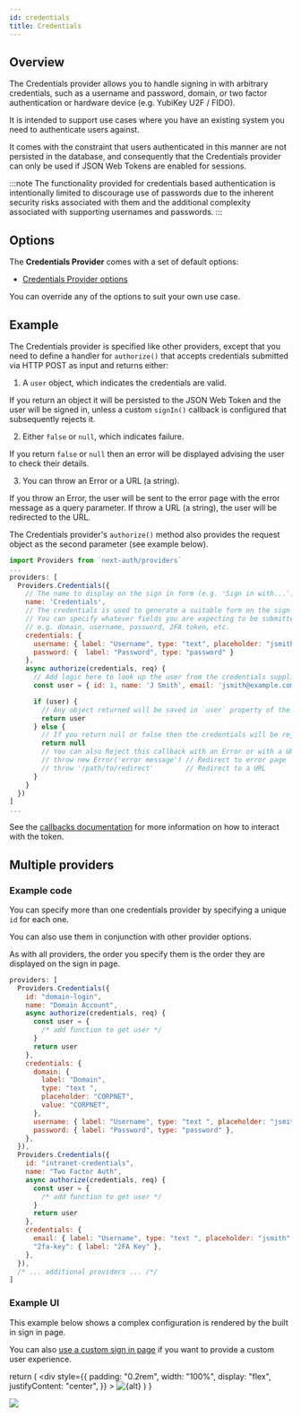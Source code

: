 ```yaml
---
id: credentials
title: Credentials
---
```


## Overview

The Credentials provider allows you to handle signing in with arbitrary credentials, such as a username and password, domain, or two factor authentication or hardware device (e.g. YubiKey U2F / FIDO).

It is intended to support use cases where you have an existing system you need to authenticate users against.

It comes with the constraint that users authenticated in this manner are not persisted in the database, and consequently that the Credentials provider can only be used if JSON Web Tokens are enabled for sessions.

:::note
The functionality provided for credentials based authentication is intentionally limited to discourage use of passwords due to the inherent security risks associated with them and the additional complexity associated with supporting usernames and passwords.
:::

## Options

The **Credentials Provider** comes with a set of default options:

- [Credentials Provider options](https://github.com/nextauthjs/next-auth/blob/main/src/providers/credentials.js)

You can override any of the options to suit your own use case.

## Example

The Credentials provider is specified like other providers, except that you need to define a handler for `authorize()` that accepts credentials submitted via HTTP POST as input and returns either:

1. A `user` object, which indicates the credentials are valid.

If you return an object it will be persisted to the JSON Web Token and the user will be signed in, unless a custom `signIn()` callback is configured that subsequently rejects it.

2. Either `false` or `null`, which indicates failure.

If you return `false` or `null` then an error will be displayed advising the user to check their details.

3. You can throw an Error or a URL (a string).

If you throw an Error, the user will be sent to the error page with the error message as a query parameter. If throw a URL (a string), the user will be redirected to the URL.

The Credentials provider's `authorize()` method also provides the request object as the second parameter (see example below).

```js title="pages/api/auth/[...nextauth].js"
import Providers from `next-auth/providers`
...
providers: [
  Providers.Credentials({
    // The name to display on the sign in form (e.g. 'Sign in with...')
    name: 'Credentials',
    // The credentials is used to generate a suitable form on the sign in page.
    // You can specify whatever fields you are expecting to be submitted.
    // e.g. domain, username, password, 2FA token, etc.
    credentials: {
      username: { label: "Username", type: "text", placeholder: "jsmith" },
      password: {  label: "Password", type: "password" }
    },
    async authorize(credentials, req) {
      // Add logic here to look up the user from the credentials supplied
      const user = { id: 1, name: 'J Smith', email: 'jsmith@example.com' }

      if (user) {
        // Any object returned will be saved in `user` property of the JWT
        return user
      } else {
        // If you return null or false then the credentials will be rejected
        return null
        // You can also Reject this callback with an Error or with a URL:
        // throw new Error('error message') // Redirect to error page
        // throw '/path/to/redirect'        // Redirect to a URL
      }
    }
  })
]
...
```

See the [callbacks documentation](/configuration/callbacks) for more information on how to interact with the token.

## Multiple providers

### Example code

You can specify more than one credentials provider by specifying a unique `id` for each one.

You can also use them in conjunction with other provider options.

As with all providers, the order you specify them is the order they are displayed on the sign in page.

```js
providers: [
  Providers.Credentials({
    id: "domain-login",
    name: "Domain Account",
    async authorize(credentials, req) {
      const user = {
        /* add function to get user */
      }
      return user
    },
    credentials: {
      domain: {
        label: "Domain",
        type: "text ",
        placeholder: "CORPNET",
        value: "CORPNET",
      },
      username: { label: "Username", type: "text ", placeholder: "jsmith" },
      password: { label: "Password", type: "password" },
    },
  }),
  Providers.Credentials({
    id: "intranet-credentials",
    name: "Two Factor Auth",
    async authorize(credentials, req) {
      const user = {
        /* add function to get user */
      }
      return user
    },
    credentials: {
      email: { label: "Username", type: "text ", placeholder: "jsmith" },
      "2fa-key": { label: "2FA Key" },
    },
  }),
  /* ... additional providers ... /*/
]
```

### Example UI

This example below shows a complex configuration is rendered by the built in sign in page.

You can also [use a custom sign in page](/configuration/pages#credentials-sign-in) if you want to provide a custom user experience.

  return (
    <div
      style={{
        padding: "0.2rem",
        width: "100%",
        display: "flex",
        justifyContent: "center",
      }}
    >
      <img alt={alt} src={src} />
    </div>
  )
}

<Image src="/img/signin-complex.png" />
